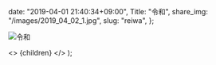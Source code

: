 
  date: "2019-04-01 21:40:34+09:00",
  Title: "令和",
  share_img: "/images/2019_04_02_1.jpg",
  slug: "reiwa",
};

![令和](/images/2019_04_02_1.jpg)

  <>
    <Head>
      <title>{meta.Title} | 異郷好実</title>
    </Head>
    <PostLayout meta={meta}>{children}</PostLayout>
  </>
);
